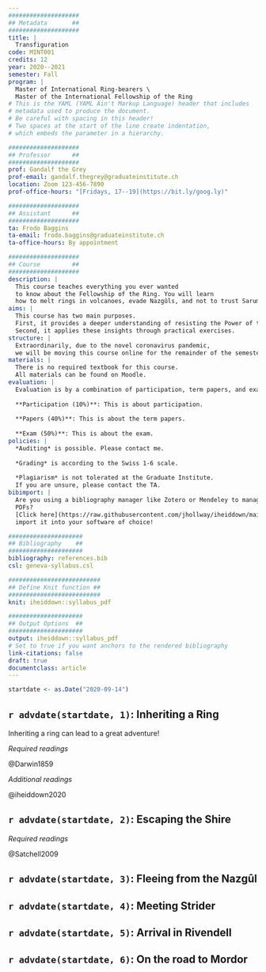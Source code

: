```yaml
---
####################
## Metadata       ##
####################
title: |
  Transfiguration
code: MINT001
credits: 12
year: 2020--2021
semester: Fall
program: |
  Master of International Ring-bearers \
  Master of the International Fellowship of the Ring
# This is the YAML (YAML Ain't Markup Language) header that includes 
# metadata used to produce the document. 
# Be careful with spacing in this header!
# Two spaces at the start of the line create indentation,
# which embeds the parameter in a hierarchy.

####################
## Professor      ##
####################
prof: Gandalf the Grey
prof-email: gandalf.thegrey@graduateinstitute.ch
location: Zoom 123-456-7890
prof-office-hours: "[Fridays, 17--19](https://bit.ly/goog.ly)"

####################
## Assistant      ##
####################
ta: Frodo Baggins
ta-email: frodo.baggins@graduateinstitute.ch
ta-office-hours: By appointment

####################
## Course         ##
####################
description: |
  This course teaches everything you ever wanted
  to know about the Fellowship of the Ring. You will learn
  how to melt rings in volcanoes, evade Nazgûls, and not to trust Saruman.
aims: |
  This course has two main purposes.
  First, it provides a deeper understanding of resisting the Power of the Ring.
  Second, it applies these insights through practical exercises.
structure: |
  Extraordinarily, due to the novel coronavirus pandemic, 
  we will be moving this course online for the remainder of the semester.
materials: |
  There is no required textbook for this course.
  All materials can be found on Moodle.
evaluation: |
  Evaluation is by a combination of participation, term papers, and exam.
  
  **Participation (10%)**: This is about participation.
  
  **Papers (40%)**: This is about the term papers.
  
  **Exam (50%)**: This is about the exam.
policies: |
  *Auditing* is possible. Please contact me.
  
  *Grading* is according to the Swiss 1-6 scale.
  
  *Plagiarism* is not tolerated at the Graduate Institute. 
  If you are unsure, please contact the TA.
bibimport: |
  Are you using a bibliography manager like Zotero or Mendeley to manage your
  PDFs?
  [Click here](https://raw.githubusercontent.com/jhollway/iheiddown/main/inst/rmarkdown/templates/syllabus/skeleton/references.bib) to get the `.bib` file of this course to
  import it into your software of choice!

#####################
## Bibliography    ##
#####################
bibliography: references.bib
csl: geneva-syllabus.csl

##########################
## Define Knit function ##
##########################
knit: iheiddown::syllabus_pdf

#####################
## Output Options  ##
#####################
output: iheiddown::syllabus_pdf
# Set to true if you want anchors to the rendered bibliography
link-citations: false 
draft: true
documentclass: article
---
```


```r
startdate <- as.Date("2020-09-14")
```

## `r advdate(startdate, 1)`: Inheriting a Ring

Inheriting a ring can lead to a great adventure!

*Required readings*

@Darwin1859

[*Additional readings*]{color="gray"}

[@iheiddown2020]{color="gray"}

##  `r advdate(startdate, 2)`: Escaping the Shire

*Required readings*

@Satchell2009

##  `r advdate(startdate, 3)`: Fleeing from the Nazgûl

##  `r advdate(startdate, 4)`: Meeting Strider

##  `r advdate(startdate, 5)`: Arrival in Rivendell

##  `r advdate(startdate, 6)`: On the road to Mordor